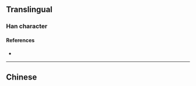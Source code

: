 {{character info/new}}
{{also|戇}}
==Translingual==

===Han character===
{{Han char|rn=61|rad=心|as=21|sn=25|four=|canj=YOP|ids=⿱赣心}}

====References====
* {{Han ref|kx=0409.291|hdz=42372.240|uh=6206|ud=25094}}

----

==Chinese==
{{zh-see|戇}}